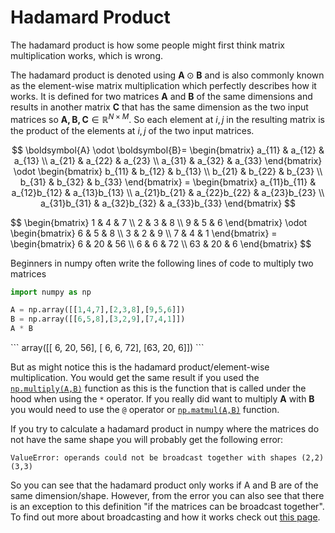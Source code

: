 
# Hadamard Product

The hadamard product is how some people might first think matrix multiplication works, which is wrong.

The hadamard product is denoted using $\boldsymbol{A} \odot \boldsymbol{B}$ and is also commonly known as the element-wise matrix multiplication which perfectly describes how it works. It is defined for two matrices $\boldsymbol{A}$ and $\boldsymbol{B}$ of the same dimensions and results in another matrix $\boldsymbol{C}$ that has the same dimension as the two input matrices so $\boldsymbol{A, B, C} \in \mathbb{R}^{N \times M}$. So each element at $i,j$ in the resulting matrix is the product of the elements at $i,j$ of the two input matrices.

$$
\boldsymbol{A} \odot \boldsymbol{B}=
\begin{bmatrix}
    a_{11} & a_{12} & a_{13} \\
    a_{21} & a_{22} & a_{23} \\
    a_{31} & a_{32} & a_{33}
\end{bmatrix} \odot
\begin{bmatrix}
    b_{11} & b_{12} & b_{13} \\
    b_{21} & b_{22} & b_{23} \\
    b_{31} & b_{32} & b_{33}
\end{bmatrix} =
\begin{bmatrix}
    a_{11}b_{11} & a_{12}b_{12} & a_{13}b_{13} \\
    a_{21}b_{21} & a_{22}b_{22} & a_{23}b_{23} \\
    a_{31}b_{31} & a_{32}b_{32} & a_{33}b_{33}
\end{bmatrix} 
$$

<Callout type="example">
$$
\begin{bmatrix}
    1 & 4 & 7 \\
    2 & 3 & 8 \\
    9 & 5 & 6
\end{bmatrix} \odot
\begin{bmatrix}
    6 & 5 & 8 \\
    3 & 2 & 9 \\
    7 & 4 & 1
\end{bmatrix} =
\begin{bmatrix}
    6 & 20 & 56 \\
    6 & 6 & 72 \\
    63 & 20 & 6
\end{bmatrix}
$$
</Callout>

Beginners in numpy often write the following lines of code to multiply two matrices


```python
import numpy as np

A = np.array([[1,4,7],[2,3,8],[9,5,6]])
B = np.array([[6,5,8],[3,2,9],[7,4,1]])
A * B
```
<div class="code-output-wrapper">
```
    array([[ 6, 20, 56],
           [ 6,  6, 72],
           [63, 20,  6]])
```
</div>

But as might notice this is the hadamard product/element-wise multiplication. You would get the same result if you used the [`np.multiply(A,B)`](https://numpy.org/doc/stable/reference/generated/numpy.multiply.html) function as this is the function that is called under the hood when using the `*` operator. If you really did want to multiply $\boldsymbol{A}$ with $\boldsymbol{B}$ you would need to use the `@` operator or [`np.matmul(A,B)`](https://numpy.org/doc/stable/reference/generated/numpy.matmul.html) function.

If you try to calculate a hadamard product in numpy where the matrices do not have the same shape you will probably get the following error:

`ValueError: operands could not be broadcast together with shapes (2,2) (3,3)`

So you can see that the hadamard product only works if A and B are of the same dimension/shape. However, from the error you can also see that there is an exception to this definition "if the matrices can be broadcast together". To find out more about broadcasting and how it works check out [this page](./broadcasting.md). 


